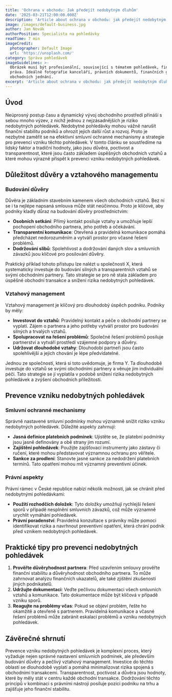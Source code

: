 ```yaml
---
title: 'Ochrana v obchodu: Jak předejít nedobytným dluhům'
date: '2025-03-21T12:00:00.000Z'
description: 'Article about ochrana v obchodu: jak předejít nedobytným dluhům'
image: /images/default-business.jpg
author: Jan Novák
authorPosition: Specialista na pohledávky
readTime: 7 min
imageCredit:
  photographer: Default Image
  url: 'https://unsplash.com/'
category: Správa pohledávek
imageGuidelines: >-
  Obrázek musí být profesionální, související s tématem pohledávek, financí nebo
  práva. Ideálně fotografie kanceláří, právních dokumentů, finančních grafů nebo
  obchodních jednání.
excerpt: 'Article about ochrana v obchodu: jak předejít nedobytným dluhům'
---
```

## Úvod

Neúprosný postup času a dynamický vývoj obchodního prostředí přináší s sebou mnoho výzev, z nichž jednou z nejzásadnějších je riziko nedobytných pohledávek. Nedobytné pohledávky mohou vážně narušit finanční stabilitu podniků a ohrozit jejich další růst a rozvoj. Proto je nezbytné zaměřit se na efektivní smluvní ochranné mechanismy a strategie pro prevenci vzniku těchto pohledávek. V tomto článku se soustředíme na lidský faktor a tradiční hodnoty, jako jsou důvěra, poctivost a transparentnost, které jsou často základem úspěšných obchodních vztahů a které mohou výrazně přispět k prevenci vzniku nedobytných pohledávek.

## Důležitost důvěry a vztahového managementu

### Budování důvěry

Důvěra je základním stavebním kamenem všech obchodních vztahů. Bez ní se i ta nejlépe napsaná smlouva může stát neúčinnou. Proto je klíčové, aby podniky kladly důraz na budování důvěry prostřednictvím:

- **Osobních setkání**: Přímý kontakt posiluje vztahy a umožňuje lepší pochopení obchodního partnera, jeho potřeb a očekávání.
- **Transparentní komunikace**: Otevřená a pravidelná komunikace pomáhá předcházet nedorozuměním a vytváří prostor pro včasné řešení problémů.
- **Dodržování slibů**: Spolehlivost a dodržování daných slov a smluvních závazků jsou klíčové pro posilování důvěry.

Praktický příklad tohoto přístupu lze nalézt u společnosti X, která systematicky investuje do budování silných a transparentních vztahů se svými obchodními partnery. Tato strategie se pro ně stala základem pro úspěšné obchodní transakce a snížení rizika nedobytných pohledávek.

### Vztahový management

Vztahový management je klíčový pro dlouhodobý úspěch podniku. Podniky by měly:

- **Investovat do vztahů**: Pravidelný kontakt a péče o obchodní partnery se vyplatí. Zájem o partnera a jeho potřeby vytváří prostor pro budování silných a trvalých vztahů.
- **Spolupracovat na řešení problémů**: Společné řešení problémů posiluje partnerství a vytváří prostředí vzájemné podpory a důvěry.
- **Udržovat dlouhodobé vztahy**: Dlouhodobí partneři jsou často spolehlivější a jejich chování je lépe předvídatelné.

Jednou ze společností, která si toto uvědomuje, je firma Y. Ta dlouhodobě investuje do vztahů se svými obchodními partnery a věnuje jim individuální péči. Tato strategie se jí vyplatila v podobě snížení rizika nedobytných pohledávek a zvýšení obchodních příležitostí.

## Prevence vzniku nedobytných pohledávek

### Smluvní ochranné mechanismy

Správně nastavené smluvní podmínky mohou významně snížit riziko vzniku nedobytných pohledávek. Důležité aspekty zahrnují:

- **Jasná definice platebních podmínek**: Ujistěte se, že platební podmínky jsou jasně definovány a obě strany jim rozumí.
- **Zajištění pohledávek**: Použijte zajišťovací instrumenty jako zástavy či ručení, které mohou představovat významnou ochranu pro věřitele.
- **Sankce za prodlení**: Stanovte jasné sankce za nedodržení platebních termínů. Tato opatření mohou mít významný preventivní účinek.

### Právní aspekty

Právní rámec v České republice nabízí několik možností, jak se chránit před nedobytnými pohledávkami:

- **Použití rozhodčích doložek**: Tyto doložky umožňují rychlejší řešení sporů v případě nesplnění smluvních závazků, což může významně urychlit vymáhání pohledávek.
- **Právní poradenství**: Pravidelná konzultace s právníky může pomoci identifikovat rizika a navrhnout preventivní opatření, která chrání podnik před vznikem nedobytných pohledávek.

## Praktické tipy pro prevenci nedobytných pohledávek

1. **Prověřte důvěryhodnost partnera**: Před uzavřením smlouvy prověřte finanční stabilitu a důvěryhodnost obchodního partnera. To může zahrnovat analýzu finančních ukazatelů, ale také zjištění zkušeností jiných podnikatelů.
2. **Udržujte dokumentaci**: Veďte pečlivou dokumentaci všech smluvních vztahů a komunikace. Tato dokumentace může být klíčová v případě vzniku sporů.
3. **Reagujte na problémy včas**: Pokud se objeví problém, řešte ho okamžitě a otevřeně s partnerem. Pravidelná komunikace a včasné řešení problémů může zabránit eskalaci problémů a vzniku nedobytných pohledávek.

## Závěrečné shrnutí

Prevence vzniku nedobytných pohledávek je komplexní proces, který vyžaduje nejen správné nastavení smluvních podmínek, ale především budování důvěry a pečlivý vztahový management. Investice do těchto oblastí se dlouhodobě vyplatí a pomáhá minimalizovat rizika spojená s obchodními transakcemi. Transparentnost, poctivost a důvěra jsou hodnoty, které by měly stát v centru každé obchodní transakce. Dodržování těchto principů v kombinaci s právními nástroji posiluje pozici podniku na trhu a zajišťuje jeho finanční stabilitu.
